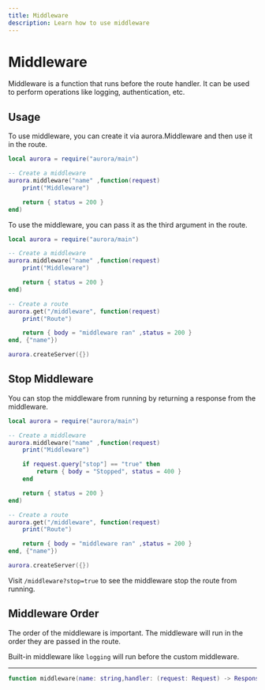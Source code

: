 ```yaml
---
title: Middleware
description: Learn how to use middleware
---
```


# Middleware

Middleware is a function that runs before the route handler. It can be used to perform operations like logging, authentication, etc.

## Usage

To use middleware, you can create it via aurora.Middleware and then use it in the route.

```lua
local aurora = require("aurora/main")

-- Create a middleware
aurora.middleware("name" ,function(request)
    print("Middleware")

    return { status = 200 }
end)
```

To use the middleware, you can pass it as the third argument in the route.

```lua
local aurora = require("aurora/main")

-- Create a middleware
aurora.middleware("name" ,function(request)
    print("Middleware")

    return { status = 200 }
end)

-- Create a route
aurora.get("/middleware", function(request)
    print("Route")

    return { body = "middleware ran" ,status = 200 }
end, {"name"})

aurora.createServer({})
```

## Stop Middleware

You can stop the middleware from running by returning a response from the middleware.

```lua
local aurora = require("aurora/main")

-- Create a middleware
aurora.middleware("name" ,function(request)
    print("Middleware")

    if request.query["stop"] == "true" then
        return { body = "Stopped", status = 400 }
    end

    return { status = 200 }
end)

-- Create a route
aurora.get("/middleware", function(request)
    print("Route")

    return { body = "middleware ran" ,status = 200 }
end, {"name"})

aurora.createServer({})
```

Visit `/middleware?stop=true` to see the middleware stop the route from running.

## Middleware Order

The order of the middleware is important. The middleware will run in the order they are passed in the route.

Built-in middleware like `logging` will run before the custom middleware.

---

```lua
function middleware(name: string,handler: (request: Request) -> Response): Response
```
